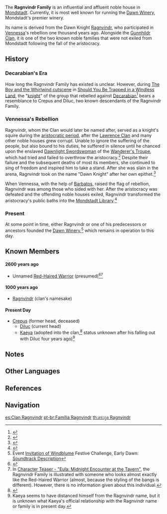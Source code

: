 {{Terminology Infobox
|title        = 
|image        = Ragnvindr Clan.png
|type         = Families
|type2        = Mondstadt Clans
}}
The '''Ragnvindr Family''' is an influential and affluent noble house in [[Mondstadt]]. Currently, it is most well known for running the [[Dawn Winery]], Mondstadt's premier winery.

Its name is derived from the Dawn Knight [[Ragnvindr]], who participated in [[Vennessa]]'s rebellion one thousand years ago. Alongside the [[Gunnhildr Clan]], it is one of the two known noble families that were not exiled from Mondstadt following the fall of the aristocracy.

==History==
===Decarabian's Era===
How long the Ragnvindr Family has existed is unclear. However, during [https://youtu.be/S_V0TX6MyGw The Boy and the Whirlwind cutscene] in [[Should You Be Trapped in a Windless Land]], the "[[Red-Haired Warrior|knight]]" of the group that rebelled against [[Decarabian]]<ref>{{Ref/Weapon|Amos' Bow}}</ref> bears a resemblance to Crepus and Diluc, two known descendants of the Ragnvindr Family.

===Vennessa's Rebellion===
Ragnvindr, whom the Clan would later be named after, served as a knight's squire during the [[Mondstadt Aristocracy|aristocratic period]], after the [[Lawrence Clan]] and many other noble houses grew corrupt. Unable to ignore the suffering of the people, but also bound to his duties, he suffered in silence until he chanced upon the enslaved [[Dawnlight Swordswoman]] of the [[Wanderer's Troupe (Faction)|Wanderer's Troupe]], which had tried and failed to overthrow the aristocracy.<ref>{{Ref/Book|Ballads of the Squire}}</ref> Despite their failure and the subsequent deaths of most its members, she continued to sing of freedom and inspired him to take a stand. After she was slain in the arena, Ragnvindr took on the name "Dawn Knight" after her own epithet.<ref>{{Ref/Weapon|The Flute}}</ref>

When Vennessa, with the help of [[Barbatos]], raised the flag of rebellion, Ragnvindr was among those who sided with her. After the aristocracy was defeated and the offending noble houses exiled, Ragnvindr transformed the aristocracy's public baths into the [[Mondstadt Library]].<ref>{{Ref/Weapon|Favonius Codex}}</ref>

===Present===
At some point in time, either Ragnvindr or one of his predecessors or ancestors founded the [[Dawn Winery]],<ref> Event [[Invitation of Windblume]] Festive Challenge, Early Dawn: [[Invitation of Windblume/Festive Challenges#Song Overview 2|Soundtrack Description]]</ref> which remains in operation to this day.

==Known Members==
====2600 years ago====
*Unnamed [[Red-Haired Warrior]] (presumed)<ref>{{Ref/Weapon|Windblume Ode}}</ref><ref group="Note">In [https://youtu.be/fFHfbH8UrFE Character Teaser - "Eula: Midnight Encounter at the Tavern"], the Ragnvindr Family is illustrated with someone who looks almost exactly like the Red-Haired Warrior (almost, because the styling of the bangs is different). However, there is no information given about this individual.</ref>

====1000 years ago====
*[[Ragnvindr]] (clan's namesake)

====Present Day====
*[[Crepus]] (former head, deceased)
**[[Diluc]] (current head)
**[[Kaeya]] (adopted into the clan,<ref>{{Ref/CS|Kaeya|Vision}}</ref> status unknown after his falling out with Diluc four years ago)<ref group="Note">Kaeya seems to have distanced himself from the Ragnvindr name, but it is unknown what Kaeya's official relationship with the Ragnvindr name or family is in present day.</ref>

==Notes==
{{Reflist|note=1}}

==Other Languages==
{{Other Languages
|en       = Ragnvindr Family
|zhs      = 莱艮芬德家
|zhs_rm   = Láigěnfēndé-jiā
|zht      = 萊艮芬德家
|zht_rm   = Láigěnfēndé-jiā
|zh_tl    = Ragnvindr Family
|ja       = ラグヴィンド家
|ja_rm    = Raguvindo-ke
|ja_tl    = Ragnvindr House
|ko       = 라겐펜더 {{tt|가문|家門}}
|ko_rm    = Ragenpendeo Gamun
|ko_tl    = Ragnvindr Family
|es       = Familia Ragnvindr
|es_tl    = Ragnvindr Family
|fr       = Famille Ragnvindr
|fr_tl    = Ragnvindr Family
|ru       = Клан Рагнвиндр
|ru_tl    = Ragnvindr Clan
|th       = ตระกูล Ragnvindr
|th_rm    = Tra-kun Ragnvindr
|th_tl    = Ragnvindr Clan
|vi       = Nhà Ragnvindr
|vi_tl    = Ragnvindr House
|de       = Familie Ragnvindr
|de_tl    = Ragnvindr Family
|id       = Keluarga Ragnvindr
|id_tl    = Ragnvindr Family
|pt       = Família Ragnvindr
|pt_tl    = Ragnvindr Family
|tr       = 
|tr_tl    = 
|it       = 
|it_tl    = 
}}

==References==
{{Reflist|2}}

==Navigation==
{{Faction Navbox}}

[[es:Clan Ragnvindr]]
[[pt-br:Família Ragnvindr]]
[[th:ตระกูล Ragnvindr]]